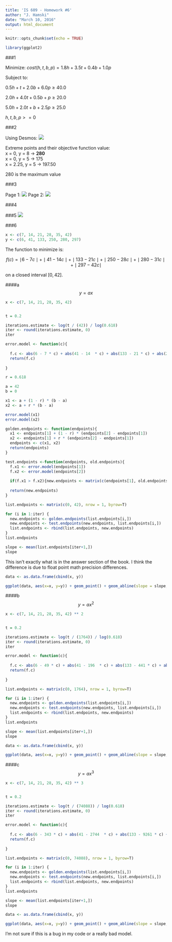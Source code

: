 ```yaml
---
title: 'IS 609 - Homework #6'
author: "J. Hamski"
date: "March 10, 2016"
output: html_document
---
```


```r
knitr::opts_chunk$set(echo = TRUE)
```

```r
library(ggplot2)
```


###1

Minimize: $cost(h, t, b, p) = 1.8h + 3.5t + 0.4b + 1.0p$

Subject to:

$0.5h + t + 2.0b + 6.0p \geq 40.0$

$2.0h + 4.0t + 0.5b + p \geq 20.0$

$5.0h + 2.0t + b + 2.5p \geq 25.0$

$h, t, b, p >=0$


###2

Using Desmos: ![](7_2_6.png)

Extreme points and their objective function value:   
x = 0, y = 8 -> **280**   
x = 0, y = 5 -> 175  
x = 2.25, y = 5 -> 197.50  

280 is the maximum value

###3

Page 1: ![](7_3_6a.JPG)
Page 2: ![](7_3_6b.JPG)

###4


###5
![](7_5_1.JPG)


###6

```r
x <- c(7, 14, 21, 28, 35, 42)
y <- c(6, 41, 133, 250, 280, 297)
```

The function to minimize is: 

$$f(c) = \mid 6-7c \mid + \mid 41-14c \mid + \mid 133-21c \mid + \mid 250-28c \mid + \mid 280-31c \mid + \mid 297-42c \mid $$

on a closed interval $[0,42]$.

####a
$$ y = ax$$

```r
x <- c(7, 14, 21, 28, 35, 42) 


t = 0.2

iterations.estimate <- log(t / (42)) / log(0.618)
iter <- round(iterations.estimate, 0)
iter
```

```r
error.model <- function(c){
  
  f.c <- abs(6 - 7 * c) + abs(41 - 14  * c) + abs(133 - 21 * c) + abs(250 - 28 * c) + abs(280 - 31 * c) + abs(297 - 42 * c)
  return(f.c)
  
}
```

```r
r = 0.618

a = 42
b = 0

x1 <- a + (1 - r) * (b - a)
x2 <- a + r * (b - a)

error.model(x1)
error.model(x2)
```

```r
golden.endpoints <- function(endpoints){
  x1 <- endpoints[1] + (1 - r) * (endpoints[2] - endpoints[1])
  x2 <- endpoints[1] + r * (endpoints[2] - endpoints[1])  
  endpoints <- c(x1, x2)
  return(endpoints)
}
```

```r
test.endpoints <-function(endpoints, old.endpoints){
  f.x1 <- error.model(endpoints[1])
  f.x2 <- error.model(endpoints[2])
  
  if(f.x1 > f.x2){new.endpoints <- matrix(c(endpoints[1], old.endpoints[2]), nrow=1, byrow=T)} else {new.endpoints <- matrix(c(old.endpoints[1], endpoints[2]), nrow=1, byrow=T)}
  
  return(new.endpoints)
}
```

```r
list.endpoints <- matrix(c(0, 42), nrow = 1, byrow=T) 

for (i in 1:iter) {
  new.endpoints <- golden.endpoints(list.endpoints[i,])
  new.endpoints <- test.endpoints(new.endpoints, list.endpoints[i,])
  list.endpoints <- rbind(list.endpoints, new.endpoints)
}
list.endpoints
```

```r
slope <- mean(list.endpoints[iter+1,])
slope
```

This isn't exactly what is in the answer section of the book. I think the difference is due to float point math precision differences. 

```r
data <- as.data.frame(cbind(x, y))

ggplot(data, aes(x=x, y=y)) + geom_point() + geom_abline(slope = slope, intercept = 0)
```

####b
$$ y = ax^2$$

```r
x <- c(7, 14, 21, 28, 35, 42) ** 2


t = 0.2

iterations.estimate <- log(t / (1764)) / log(0.618)
iter <- round(iterations.estimate, 0)
iter
```

```r
error.model <- function(c){
  
  f.c <- abs(6 - 49 * c) + abs(41 - 196  * c) + abs(133 - 441 * c) + abs(250 - 784 * c) + abs(280 - 1225 * c) + abs(297 - 1764 * c)
  return(f.c)
  
}
```

```r
list.endpoints <- matrix(c(0, 1764), nrow = 1, byrow=T) 

for (i in 1:iter) {
  new.endpoints <- golden.endpoints(list.endpoints[i,])
  new.endpoints <- test.endpoints(new.endpoints, list.endpoints[i,])
  list.endpoints <- rbind(list.endpoints, new.endpoints)
}
list.endpoints
```

```r
slope <- mean(list.endpoints[iter+1,])
slope
```

```r
data <- as.data.frame(cbind(x, y))

ggplot(data, aes(x=x, y=y)) + geom_point() + geom_abline(slope = slope, intercept = 0)
```

####c
$$ y = ax^3$$

```r
x <- c(7, 14, 21, 28, 35, 42) ** 3


t = 0.2

iterations.estimate <- log(t / (74088)) / log(0.618)
iter <- round(iterations.estimate, 0)
iter
```

```r
error.model <- function(c){
  
  f.c <- abs(6 - 343 * c) + abs(41 - 2744  * c) + abs(133 - 9261 * c) + abs(250 - 21952 * c) + abs(280 - 42875 * c) + abs(297 - 74088 * c)
  return(f.c)
  
}
```

```r
list.endpoints <- matrix(c(0, 74088), nrow = 1, byrow=T) 

for (i in 1:iter) {
  new.endpoints <- golden.endpoints(list.endpoints[i,])
  new.endpoints <- test.endpoints(new.endpoints, list.endpoints[i,])
  list.endpoints <- rbind(list.endpoints, new.endpoints)
}
list.endpoints
```

```r
slope <- mean(list.endpoints[iter+1,])
slope
```

```r
data <- as.data.frame(cbind(x, y))

ggplot(data, aes(x=x, y=y)) + geom_point() + geom_abline(slope = slope, intercept = 0)
```

I'm not sure if this is a bug in my code or a really bad model. 